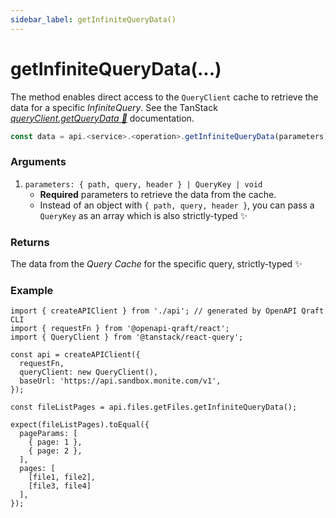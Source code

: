 ```yaml
---
sidebar_label: getInfiniteQueryData()
---
```


# getInfiniteQueryData(...)

The method enables direct access to the `QueryClient` cache to retrieve the data for a specific _InfiniteQuery_.
See the TanStack [_queryClient.getQueryData 🌴_](https://tanstack.com/query/latest/docs/reference/QueryClient#queryclientgetquerydata) documentation.

```ts
const data = api.<service>.<operation>.getInfiniteQueryData(parameters);
```

### Arguments

1.  `parameters: { path, query, header } | QueryKey | void`
    - **Required** parameters to retrieve the data from the cache.
    - Instead of an object with `{ path, query, header }`, you can pass a `QueryKey` as an array
      which is also strictly-typed ✨

### Returns

The data from the _Query Cache_ for the specific query, strictly-typed ✨

### Example

```tsx
import { createAPIClient } from './api'; // generated by OpenAPI Qraft CLI
import { requestFn } from '@openapi-qraft/react';
import { QueryClient } from '@tanstack/react-query';

const api = createAPIClient({
  requestFn,
  queryClient: new QueryClient(),
  baseUrl: 'https://api.sandbox.monite.com/v1',
});

const fileListPages = api.files.getFiles.getInfiniteQueryData();

expect(fileListPages).toEqual({
  pageParams: [
    { page: 1 },
    { page: 2 },
  ],
  pages: [
    [file1, file2],
    [file3, file4]
  ],
});
```
